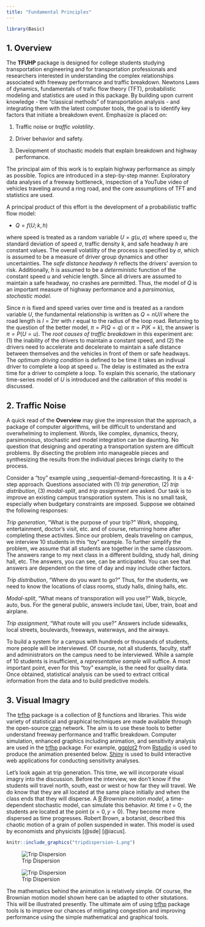 ```yaml
---
title: "Fundamental Principles"
---
```



```r
library(Basic)
```


## 1. Overview 
 
The __TFUHP__ package is designed for college students studying transportation engineering and for transportation professionals and researchers interested in understanding the complex relationships associated with freeway performance and traffic breakdown. Newtons Laws of dynamics, fundamentals of trafic flow theory (TFT), probabilistic modeling and statistics are used in this package. By building upon current knowledge - the "classical methods" of transportation analysis - and integrating them with the latest computer tools, the goal is to identify key factors that initiate a breakdown event.  Emphasize is placed on:

1. Traffic noise or _traffic volatility_.

2. Driver behavior and safety.

3. Development of stochastic models that explain breakdown and highway performance.

The principal aim of this work is to explain highway performance as simply as possible. Topics are introduced in a  step-by-step manner.  Exploratory data analyses of a freeway bottleneck, inspection of a YouTube video of vehicles traveling around a ring road, and the core assumptions of TFT and statistics are used.   

A principal product of this effort is the development of a probabilistic traffic flow model:

* $Q  = f(U; k, h)$

where speed is treated as a random variable $U = g(u, \sigma)$ where speed $u$, the standard deviation of speed $\sigma$,  traffic density $k$,  and safe headway $h$ are  constant values.  The overall  volatility of the process  is specified by $\sigma$, which is assumed to be a measure of driver group dynamics and other uncertainties.  The   _safe distance headway_  $h$  reflects the drivers' aversion to risk. Additionally,  $h$ is assumed to be a _deterministic_ function of the constant speed $u$ and vehicle length. Since all drivers are assumed to maintain a safe headway, no crashes are permitted.  Thus, the model of $Q$ is an important measure of highway performance and a _parsimonius, stochastic model._ 



Since $n$ is fixed and speed varies over time and is treated as a random variable $U$, the fundamental relationship is written as $Q = nU/l$ where the road length is $l = 2\pi r$ with $r$ equal to the radius of the loop road. Returning to the question of the better model, $\pi = P(Q = q)$ or $\pi = P(K = k)$, the answer is $\pi = P(U = u)$. The _root causes of traffic breakdown_ in this experiment are: (1) the inability of the drivers to maintain a constant speed, and (2) the drivers need to accelerate and decelerate to maintain a safe distance between themselves and the vehicles in front of them or safe headways. The _optimum driving condition_ is defined to be time it takes an indivual driver to complete a loop at speed $u$. The delay is estimated as the extra time for a driver to complete a loop. To explain this scenario, the stationary time-series model of $U$ is introduced and the calibration of this model is discussed. 


## 2. Traffic Noise 

A quick read of the __Overview__ may give the impression that the approach, a package of computer algorithms, will be difficult to understand and overwhelming to implement. Words, like complex, dynamics, theory, parsimonious, stochastic and model integration can be daunting. No question that designing and operating a transportation system are difficult problems. By disecting the problem into manageable pieces and synthesizing the  results from the individual pieces brings clarity to the process. 

Consider a "toy" example using  _sequential-demand-forecasting. It is a 4-step approach. Questions associated with (1) _trip generation_, (2) _trip distribution_, (3) _modal-split_, and _trip assignment_ are asked.  Our task is to  improve an existing campus transporation system. This is no small task, especially when budgetary constraints are imposed. Suppose we obtained the following responses:

_Trip generation_, "What is the purpose of your trip?" Work, shopping, entertainment, doctor's visit, etc. and of course, returning home after completing these activites. Since our problem, deals traveling on campus, we  interview 10 students in this "toy" example. To further simplify the problem,  we assume that all students are together in the same classroom. The answers range to my next class in a different building, study hall, dining hall, etc. The answers, you can see, can be anticipated. You can see that answers are dependent on the time of day and may include  other factors. 

_Trip distribution_, "Where do you want to go?" Thus, for the students, we need to know the locations of class rooms, study halls, dining halls, etc. 

_Modal-split_, "What means of transporation will you use?" Walk, bicycle, auto, bus. For the general public, answers  include taxi, Uber, train, boat and airplane.

_Trip assignment_, "What route will you use?" Answers include sidewalks, local streets, boulevards, freeways, waterways, and the airways. 

To build a system for a campus with hundreds or thousands of students, more people will be interviewed. Of course, not all students, faculty, staff and administrators on the campus need to be interviewed. While a sample of 10 students is insufficient, a  _representative sample_ will suffice. A most important point, even for this "toy" example, is the need for quality data. Once obtained, statistical analysis  can be used to extract critical information from the data and to build predictive models.

## 3. Visual Imagry

The [trfhp](https://github.com/PJOssenbruggen/Basic) package is  a collection of [R](https://www.r-project.org) functions and libraries. This  wide variety of statistical and graphical techniques are made available through the open-source [cran](https://cran.r-project.org) network.  The aim is to use these tools to  better understand freeway performance and traffic breakdown.  Computer simulation, enhanced graphics including animation, and sensitivity analysis are  used in the [trfhp](https://github.com/PJOssenbruggen/Basic) package.  For example, [ggplot2](http://ggplot2.org) from [Rstudio](https://www.rstudio.com/products/rpackages/)  is used to produce the animation presented below. [Shiny](http://shiny.rstudio.com) is used to build interactive web applications for conducting sensitivity analyses. 

Let's look again at trip generation. This time, we will incorporate visual imagry into the discussion. Before the interview, we don't know if the students will travel north, south, east or west or how far they will travel. We do know that they are all located at the same place initially and when the class ends that they will disperse. A [R](https://www.r-project.org) _Brownian motion model_, a time-dependent stochastic model, can simulate this behavior.  At time $t$ = 0, the students are  located at the point $(x = 0, y = 0)$. They become more dispersed as time progresses. Robert Brown, a botanist, described this chaotic motion of a grain of pollen suspended in water. This model is used by economists and physicists [@sde] [@iacus]. 

```r
knitr::include_graphics("tripdispersion-1.png")
```

![Trip Dispersion](tripdispersion-1.png)

![Trip Dispersion](tripdispersion-2.png)

The mathematics behind the animation is relatively simple. Of course, the Brownian motion model shown here can be adapted to other situtations. This will be  illustrated presently. The ultimate aim of using [trfhp](https://github.com/PJOssenbruggen/Basic) package tools is to improve our chances of mitigating congestion and improving performance using the simple mathematical and graphical tools.